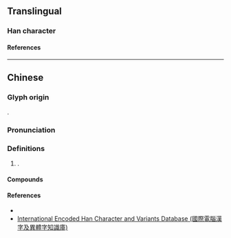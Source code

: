{{character info/new}}
==Translingual==

===Han character===
{{Han char|rn=85|rad=水|as=2|sn=5|four=37120|canj=ESM|ids=⿰氵刁}}

====References====
{{Han ref|kx=0604.091|hdz=31549.040|uh=6C48}}

----

==Chinese==
{{zh-forms}}

===Glyph origin===
{{Han compound|水|刁|t1=water|c1=s|c2=p|ls=psc|no_och2=y}}.

===Pronunciation===
{{zh-pron
|m=diāo
|c=diu1
|cat=
}}

===Definitions===
{{zh-hanzi}}

# {{n-g|Used in}} {{zh-l|汈汊}}.

====Compounds====
{{zh-der|汈汊|汈東}}

====References====
* {{R:yue:Jyutping Database}}
* [http://chardb.iis.sinica.edu.tw/char/14456 International Encoded Han Character and Variants Database (國際電腦漢字及異體字知識庫)]